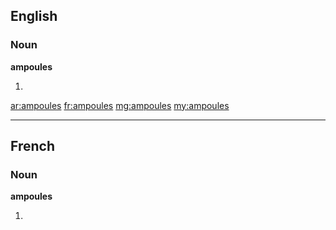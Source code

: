 ==English==

===Noun===
'''ampoules'''

# {{plural of|[[ampoule]]}}

[[ar:ampoules]]
[[fr:ampoules]]
[[mg:ampoules]]
[[my:ampoules]]

----
==French==

===Noun===
'''ampoules''' {{f}}

# {{plural of|[[ampoule]]|lang=fr}}
{{rfc-auto}}